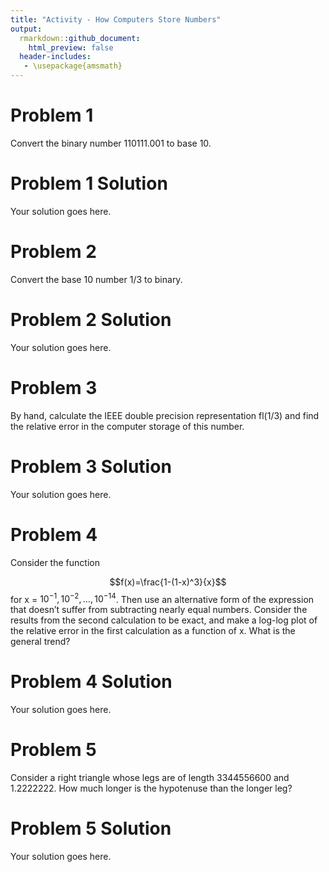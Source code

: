 ```yaml
---
title: "Activity - How Computers Store Numbers"
output:
  rmarkdown::github_document:
    html_preview: false
  header-includes:
   - \usepackage{amsmath}
---
```


# Problem 1

Convert the binary number 110111.001 to base 10.

# Problem 1 Solution

Your solution goes here.

# Problem 2

Convert the base 10 number 1/3 to binary.

# Problem 2 Solution

Your solution goes here.

# Problem 3

By hand, calculate the IEEE double precision representation fl(1/3) and find the relative error in the computer storage of this number.

# Problem 3 Solution

Your solution goes here.

# Problem 4

Consider the function

$$f(x)=\frac{1-(1-x)^3}{x}$$
for x = $10^{-1}, 10^{-2}, \ldots, 10^{-14}$. Then use an alternative form of the expression that doesn't suffer from subtracting nearly equal numbers. Consider the results from the second calculation to be exact, and make a log-log plot of the relative error in the first calculation as a function of x. What is the general trend?

# Problem 4 Solution

Your solution goes here.

# Problem 5

Consider a right triangle whose legs are of length 3344556600 and 1.2222222. How much longer is the hypotenuse than the longer leg?

# Problem 5 Solution

Your solution goes here.